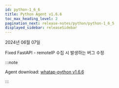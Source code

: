```yaml
---
id: python-1_6_6
title: Python Agent v1.6.6
toc_max_heading_level: 2
pagination_next: release-notes/python/python-1_6_5
displayed_sidebar: releaseSidebar
---
```


2024년 06월 07일

<Status>Fixed</Status> FastAPI - remoteIP 수집 시 발생하는 버그 수정

:::note

Agent download: [whatap-python v1.6.6](https://pypi.org/project/whatap-python/1.6.6/)

:::